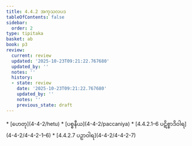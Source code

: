 ```yaml
---
title: 4.4.2 အကုသလပဒ
tableOfContents: false
sidebar:
  order: 2
type: tipitaka
basket: ab
book: p3
review:
  current: review
  updated: '2025-10-23T09:21:22.767680'
  updated_by: ''
  notes: ''
  history:
  - state: review
    date: '2025-10-23T09:21:22.767680'
    updated_by: ''
    notes: ''
    previous_state: draft
---
```



<ReviewStatus review={frontmatter.review} showDetails={true} />

<HypothesisAnnotation frontmatter={frontmatter} />

<DynamicBreadcrumb />



<TableOfContents book="p3" section="4.4.2">
* [ဟေတု](4-4-2/hetu)
* [ပစ္စနီယ](4-4-2/paccaniya)
* [4.4.2.1–6 ပဋိစ္စာဒိဝါရ](4-4-2/4-4-2-1–6)
* [4.4.2.7 ပဉှာဝါရ](4-4-2/4-4-2-7)
</TableOfContents>